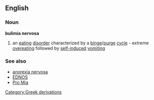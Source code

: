 ==English==
===Noun===
'''bulimia nervosa'''
{{wikipedia}}
# an [[eating]] [[disorder]] characterized by a [[binge]]/[[purge]] [[cycle]] - extreme [[overeating]] followed by [[self-induced]] [[vomiting]]

===See also===
*[[anorexia nervosa]]
*[[EDNOS]]
*[[Pro Mia]]
[[Category:Greek derivations]]